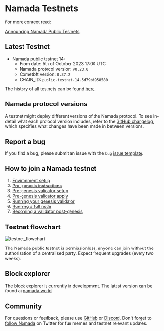# Namada Testnets

For more context read:

[Announcing Namada Public Testnets](https://blog.namada.net/announcing-namada-public-testnets/)

## Latest Testnet
- Namada public testnet 14:
  - From date: 5th of October 2023 17:00 UTC
  - Namada protocol version: `v0.23.0`
  - Cometbft version: `0.37.2`
  - CHAIN_ID: `public-testnet-14.5d79b6958580`

The history of all testnets can be found [here](./testnets/testnet-history.md).

## Namada protocol versions

A testnet might deploy different versions of the Namada protocol. To see in-detail what each protocol version includes, refer to the [GitHub changelog](https://github.com/anoma/namada/tree/main/.changelog), which specifies what changes have been made in between versions.

## Report a bug

If you find a bug, please submit an issue with the `bug` [issue template](https://github.com/anoma/namada/issues/new/choose).

## How to join a Namada testnet

1. [Environment setup](./testnets/environment-setup.md)
2. [Pre-genesis instructions](./testnets/pre-genesis.md)
3. [Pre-genesis validator setup](../operators/validators/genesis-validator-setup.md)
4. [Pre-genesis validator apply](./testnets/genesis-validator-apply.md)
5. [Running your genesis validator](../operators/validators/run-your-genesis-validator.md)
6. [Running a full node](../operators/ledger/running-a-full-node.md)
7. [Becoming a validator post-genesis](./testnets/post-genesis-validator.md)

## Testnet flowchart
![testnet_flowchart](/images/testnet_flowchart.png)

The Namada public testnet is permissionless, anyone can join without the authorisation of a centralised party. Expect frequent upgrades (every two weeks).

## Block explorer

The block explorer is currently in development. The latest version can be found at [namada.world](https://namada.world/)

## Community

For questions or feedback, please use [GitHub](https://github.com/anoma/namada/issues) or [Discord](https://discord.gg/namada). Don't forget to [follow Namada](https://twitter.com/namadanetwork) on Twitter for fun memes and testnet relevant updates.
